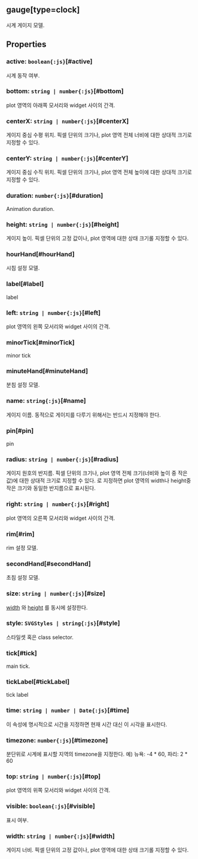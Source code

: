 ## **gauge[type=clock]**
시계 게이지 모델.
## Properties

### active: `boolean{:js}`[#active]
시계 동작 여부.  
<DefaultValue value="true" contents=""></DefaultValue>
### bottom: `string | number{:js}`[#bottom]
plot 영역의 아래쪽 모서리와 widget 사이의 간격.  
<DefaultValue value="undefined" contents=""></DefaultValue>
### centerX: `string | number{:js}`[#centerX]
게이지 중심 수평 위치.
픽셀 단위의 크기나, plot 영역 전체 너비에 대한 상대적 크기로 지정할 수 있다.  
<DefaultValue value="'50%'" contents=""></DefaultValue>
### centerY: `string | number{:js}`[#centerY]
게이지 중심 수직 위치.
픽셀 단위의 크기나, plot 영역 전체 높이에 대한 상대적 크기로 지정할 수 있다.  
<DefaultValue value="'50%'" contents=""></DefaultValue>
### duration: `number{:js}`[#duration]
Animation duration.  
<DefaultValue value="500" contents=""></DefaultValue>
### height: `string | number{:js}`[#height]
게이지 높이.
픽셀 단위의 고정 값이나, plot 영역에 대한 상태 크기롤 지정할 수 있다.  
<DefaultValue value="undefined" contents=""></DefaultValue>
### hourHand[#hourHand]
시침 설정 모델.  
<DefaultValue value="..." contents=""></DefaultValue>
### label[#label]
label  
<DefaultValue value="..." contents=""></DefaultValue>
### left: `string | number{:js}`[#left]
plot 영역의 왼쪽 모서리와 widget 사이의 간격.  
<DefaultValue value="undefined" contents=""></DefaultValue>
### minorTick[#minorTick]
minor tick  
<DefaultValue value="..." contents=""></DefaultValue>
### minuteHand[#minuteHand]
분침 설정 모델.  
<DefaultValue value="..." contents=""></DefaultValue>
### name: `string{:js}`[#name]
게이지 이름.
동적으로 게이지를 다루기 위해서는 반드시 지정해야 한다.  
<DefaultValue value="undefined" contents=""></DefaultValue>
### pin[#pin]
pin  
<DefaultValue value="..." contents=""></DefaultValue>
### radius: `string | number{:js}`[#radius]
게이지 원호의 반지름.
픽셀 단위의 크기나, plot 영역 전체 크기(너비와 높이 중 작은 값)에 대한 상대적 크기로 지정할 수 있다.
<Content type="expression" value="'50%'"></Content>로 지정하면 plot 영역의 width나 height중 작은 크기와 동일한 반지름으로 표시된다.  
<DefaultValue value="'40%'" contents=""></DefaultValue>
### right: `string | number{:js}`[#right]
plot 영역의 오른쪽 모서리와 widget 사이의 간격.  
<DefaultValue value="undefined" contents=""></DefaultValue>
### rim[#rim]
rim 설정 모델.  
<DefaultValue value="..." contents=""></DefaultValue>
### secondHand[#secondHand]
초침 설정 모델.  
<DefaultValue value="..." contents=""></DefaultValue>
### size: `string | number{:js}`[#size]
[width](#width) 와 [height](#height) 를 동시에 설정한다.  
<DefaultValue value="undefined" contents=""></DefaultValue>
### style: `SVGStyles | string{:js}`[#style]
스타일셋 혹은 class selector.  
<DefaultValue value="undefined" contents=""></DefaultValue>
### tick[#tick]
main tick.  
<DefaultValue value="..." contents=""></DefaultValue>
### tickLabel[#tickLabel]
tick label  
<DefaultValue value="..." contents=""></DefaultValue>
### time: `string | number | Date{:js}`[#time]
이 속성에 명시적으로 시간을 지정하면 현재 시간 대신 이 시각을 표시한다.  
<DefaultValue value="undefined" contents=""></DefaultValue>
### timezone: `number{:js}`[#timezone]
분단위로 시계에 표시할 지역의 timezone을 지정한다.
예) 뉴욕: -4 * 60, 파리: 2 * 60  
<DefaultValue value="undefined" contents=""></DefaultValue>
### top: `string | number{:js}`[#top]
plot 영역의 위쪽 모서리와 widget 사이의 간격.  
<DefaultValue value="undefined" contents=""></DefaultValue>
### visible: `boolean{:js}`[#visible]
표시 여부.  
<DefaultValue value="true" contents=""></DefaultValue>
### width: `string | number{:js}`[#width]
게이지 너비.
픽셀 단위의 고정 값이나, plot 영역에 대한 상태 크기롤 지정할 수 있다.  
<DefaultValue value="undefined" contents=""></DefaultValue>